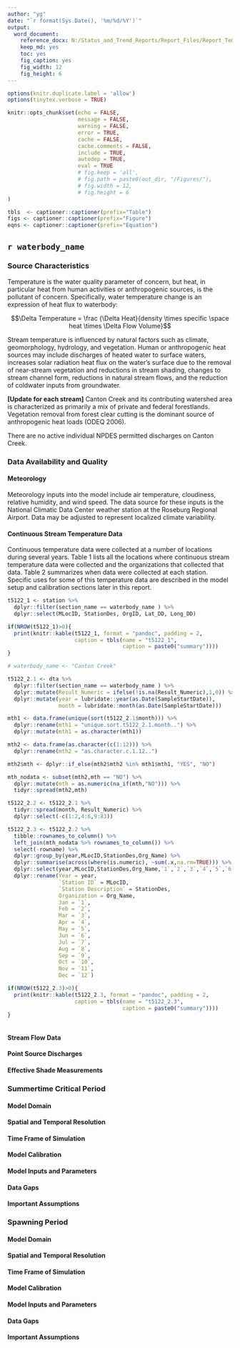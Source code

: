 ```yaml
---
author: "yg"
date: "`r format(Sys.Date(), '%m/%d/%Y')`"
output: 
  word_document:
    reference_docx: N:/Status_and_Trend_Reports/Report_Files/Report_Template.docx
    keep_md: yes
    toc: yes
    fig_caption: yes
    fig_width: 12
    fig_height: 6
---
```


```r

options(knitr.duplicate.label = 'allow')
options(tinytex.verbose = TRUE)

knitr::opts_chunk$set(echo = FALSE,
                      message = FALSE,
                      warning = FALSE,
                      error = TRUE,
                      cache = FALSE,
                      cache.comments = FALSE,
                      include = TRUE,
                      autodep = TRUE,
                      eval = TRUE
                      # fig.keep = 'all',
                      # fig.path = paste0(out_dir, "/Figures/"),
                      # fig.width = 12, 
                      # fig.height = 6
)

tbls  <- captioner::captioner(prefix="Table")
figs <- captioner::captioner(prefix="Figure")
eqns <- captioner::captioner(prefix="Equation")

```


## `r waterbody_name`

### Source Characteristics
Temperature is the water quality parameter of concern, but heat, in particular heat from human activities or anthropogenic sources, is the pollutant of concern. Specifically, water temperature change is an expression of heat flux to waterbody:

$$\Delta Temperature = \frac {\Delta Heat}{density \times specific \space heat \times \Delta Flow Volume}$$

Stream temperature is influenced by natural factors such as climate, geomorphology, hydrology, and vegetation. Human or anthropogenic heat sources may include discharges of heated water to surface waters, increases solar radiation heat flux on the water’s surface due to the removal of near-stream vegetation and reductions in stream shading, changes to stream channel form, reductions in natural stream flows, and the reduction of coldwater inputs from groundwater. 

**[Update for each stream]** Canton Creek and its contributing watershed area is characterized as primarily a mix of private and federal forestlands. Vegetation removal from forest clear cutting is the dominant source of anthropogenic heat loads (ODEQ 2006). 

There are no active individual NPDES permitted discharges on Canton Creek.

### Data Availability and Quality

#### Meteorology
Meteorology inputs into the model include air temperature, cloudiness, relative humidity, and wind speed. The data source for these inputs is the National Climatic Data Center weather station at the Roseburg Regional Airport. Data may be adjusted to represent localized climate variability.

#### Continuous Stream Temperature Data
Continuous temperature data were collected at a number of locations during several years. Table 1 lists all the locations where continuous stream temperature data were collected and the organizations that collected that data. Table 2 summarizes when data were collected at each station. Specific uses for some of this temperature data are described in the model setup and calibration sections later in this report.

```r

t5122_1 <- station %>% 
  dplyr::filter(section_name == waterbody_name ) %>% 
  dplyr::select(MLocID, StationDes, OrgID, Lat_DD, Long_DD)

if(NROW(t5122_1)>0){
  print(knitr::kable(t5122_1, format = "pandoc", padding = 2,
                     caption = tbls(name = "t5122_1",
                                    caption = paste0("summary"))))
}


```

```r

# waterbody_name <- "Canton Creek"

t5122_2.1 <- dta %>% 
  dplyr::filter(section_name == waterbody_name ) %>%
  dplyr::mutate(Result_Numeric = ifelse(!is.na(Result_Numeric),1,0)) %>% 
  dplyr::mutate(year = lubridate::year(as.Date(SampleStartDate)),
                month = lubridate::month(as.Date(SampleStartDate)))

mth1 <- data.frame(unique(sort(t5122_2.1$month))) %>% 
  dplyr::rename(mth1 = "unique.sort.t5122_2.1.month..") %>% 
  dplyr::mutate(mth1 = as.character(mth1))

mth2 <- data.frame(as.character(c(1:12))) %>% 
  dplyr::rename(mth2 = "as.character.c.1.12..")

mth2$mth <- dplyr::if_else(mth2$mth2 %in% mth1$mth1, "YES", "NO")

mth_nodata <- subset(mth2,mth == "NO") %>% 
  dplyr::mutate(mth = as.numeric(na_if(mth,"NO"))) %>% 
  tidyr::spread(mth2,mth)

t5122_2.2 <- t5122_2.1 %>% 
  tidyr::spread(month, Result_Numeric) %>% 
  dplyr::select(-c(1:2,4:6,9:83))

t5122_2.3 <- t5122_2.2 %>% 
  tibble::rownames_to_column() %>% 
  left_join(mth_nodata %>% rownames_to_column()) %>% 
  select(-rowname) %>% 
  dplyr::group_by(year,MLocID,StationDes,Org_Name) %>% 
  dplyr::summarise(across(where(is.numeric), ~sum(.x,na.rm=TRUE))) %>% 
  dplyr::select(year,MLocID,StationDes,Org_Name,`1`,`2`,`3`,`4`,`5`,`6`,`7`,`8`,`9`,`10`,`11`,`12`) %>% 
  dplyr::rename(Year = year,
                `Station ID` = MLocID,
                `Station Description` = StationDes,
                Organization = Org_Name,
                Jan = `1`,
                Feb = `2`,
                Mar = `3`,
                Apr = `4`,
                May = `5`,
                Jun = `6`,
                Jul = `7`,
                Aug = `8`,
                Sep = `9`,
                Oct = `10`,
                Nov = `11`,
                Dec = `12`)

if(NROW(t5122_2.3)>0){
  print(knitr::kable(t5122_2.3, format = "pandoc", padding = 2,
                     caption = tbls(name = "t5122_2.3",
                                    caption = paste0("summary"))))
}
  

```



#### Stream Flow Data
#### Point Source Discharges
#### Effective Shade Measurements

### Summertime Critical Period

#### Model Domain
#### Spatial and Temporal Resolution
#### Time Frame of Simulation
#### Model Calibration
#### Model Inputs and Parameters
#### Data Gaps
#### Important Assumptions

### Spawning Period

####	Model Domain
####	Spatial and Temporal Resolution
####	Time Frame of Simulation
####	Model Calibration
####	Model Inputs and Parameters
####	Data Gaps
####	Important Assumptions